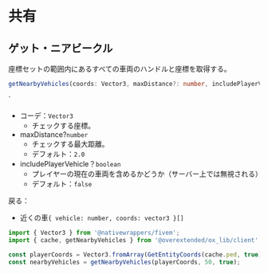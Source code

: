 # 共有

## ゲット・ニアビークル

座標セットの範囲内にあるすべての車両のハンドルと座標を取得する。

```ts
getNearbyVehicles(coords: Vector3, maxDistance?: number, includePlayerVehicle?: boolean)
```

\`

* コーデ：`Vector3`
  * チェックする座標。
* maxDistance?`number`
  * チェックする最大距離。
  * デフォルト：`2.0`
* includePlayerVehicle？`boolean`
  * プレイヤーの現在の車両を含めるかどうか（サーバー上では無視される）
  * デフォルト：`false`

戻る：

* 近くの車`{ vehicle: number, coords: vector3 }[]`

```ts
import { Vector3 } from '@nativewrappers/fivem';
import { cache, getNearbyVehicles } from '@overextended/ox_lib/client';

const playerCoords = Vector3.fromArray(GetEntityCoords(cache.ped, true));
const nearbyVehicles = getNearbyVehicles(playerCoords, 50, true);
```
